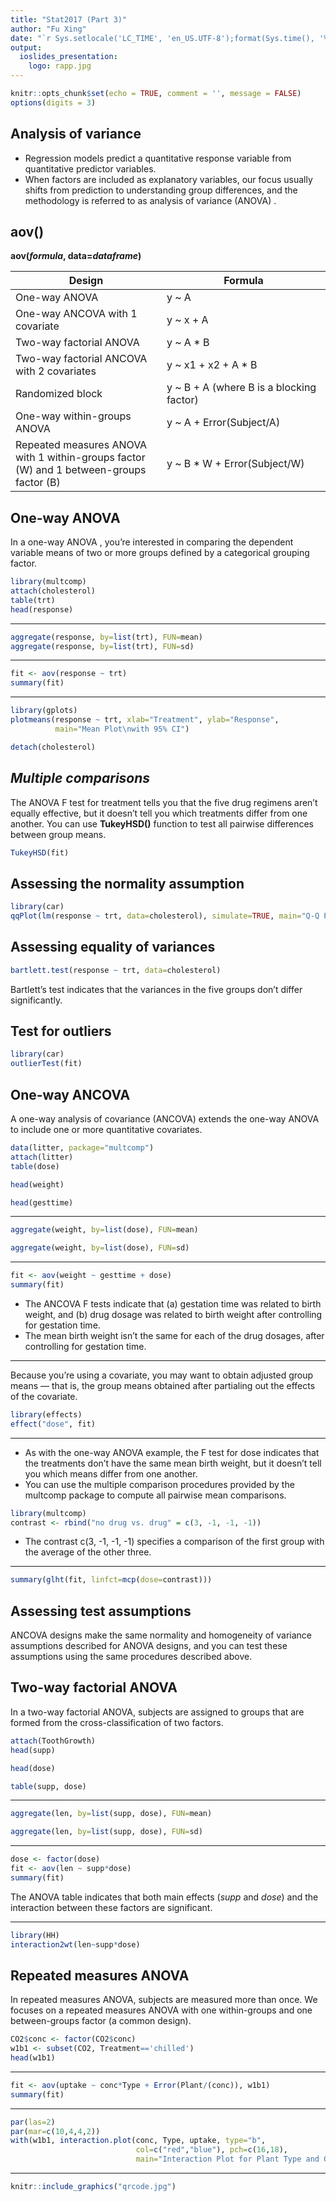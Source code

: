 ```yaml
---
title: "Stat2017 (Part 3)"
author: "Fu Xing"
date: "`r Sys.setlocale('LC_TIME', 'en_US.UTF-8');format(Sys.time(), '%Y-%b-%d')`"
output: 
  ioslides_presentation:
    logo: rapp.jpg
---
```


```r
knitr::opts_chunk$set(echo = TRUE, comment = '', message = FALSE)
options(digits = 3)
```

## Analysis of variance
- Regression models predict a quantitative response variable from quantitative predictor variables.
- When factors are included as explanatory variables, our focus usually shifts from prediction to understanding group differences, and the methodology is referred to as analysis of variance (ANOVA) .

## aov() {.smaller}
**aov(*formula*, data=*dataframe*)**

Design | Formula
------------------------ | --------------------------
One-way ANOVA | y ~ A
One-way ANCOVA with 1 covariate | y ~ x + A
Two-way factorial ANOVA | y ~ A * B
Two-way factorial ANCOVA with 2 covariates | y ~ x1 + x2 + A * B
Randomized block | y ~ B + A (where B is a blocking factor)
One-way within-groups ANOVA | y ~ A + Error(Subject/A)
Repeated measures ANOVA with 1 within-groups factor (W) and 1 between-groups factor (B) | y ~ B * W + Error(Subject/W)

## One-way ANOVA {.smaller}
In a one-way ANOVA , you’re interested in comparing the dependent variable means of two or more groups defined by a categorical grouping factor.
```r
library(multcomp)
attach(cholesterol)
table(trt)
head(response)
```

***
```r
aggregate(response, by=list(trt), FUN=mean)
aggregate(response, by=list(trt), FUN=sd)
```

***
```r
fit <- aov(response ~ trt)
summary(fit)
```

***
```r
library(gplots)
plotmeans(response ~ trt, xlab="Treatment", ylab="Response",
          main="Mean Plot\nwith 95% CI")
```

```r
detach(cholesterol)
```

## *Multiple comparisons* {.smaller}
The ANOVA F test for treatment tells you that the five drug regimens aren’t equally effective, but it doesn’t tell you which treatments differ from one another. You can use **TukeyHSD()** function to test all pairwise differences between group means.
```r
TukeyHSD(fit)
```

## Assessing the normality assumption {.smaller}
```r
library(car)
qqPlot(lm(response ~ trt, data=cholesterol), simulate=TRUE, main="Q-Q Plot", labels=FALSE)
```

## Assessing equality of variances {.smaller}
```r
bartlett.test(response ~ trt, data=cholesterol)
```
Bartlett’s test indicates that the variances in the five groups don’t differ significantly.

## Test for outliers
```r
library(car)
outlierTest(fit)
```

## One-way ANCOVA {.smaller}
A one-way analysis of covariance (ANCOVA) extends the one-way ANOVA to include one or more quantitative covariates.
```r
data(litter, package="multcomp")
attach(litter)
table(dose)
```

```r
head(weight)
```

```r
head(gesttime)
```

***
```r
aggregate(weight, by=list(dose), FUN=mean)
```

```r
aggregate(weight, by=list(dose), FUN=sd)
```

***
```r
fit <- aov(weight ~ gesttime + dose)
summary(fit)
```
- The ANCOVA F tests indicate that (a) gestation time was related to birth weight, and (b) drug dosage was related to birth weight after controlling for gestation time. 
- The mean birth weight isn’t the same for each of the drug dosages, after controlling for gestation time.

***
Because you’re using a covariate, you may want to obtain adjusted group means — that is, the group means obtained after partialing out the effects of the covariate.
```r
library(effects)
effect("dose", fit)
```

***
- As with the one-way ANOVA example, the F test for dose indicates that the treatments don’t have the same mean birth weight, but it doesn’t tell you which means differ from one another. 
- You can use the multiple comparison procedures provided by the multcomp package to compute all pairwise mean comparisons.
```r
library(multcomp)
contrast <- rbind("no drug vs. drug" = c(3, -1, -1, -1))
```
- The contrast c(3, -1, -1, -1) specifies a comparison of the first group with the average of the other three.

***
```r
summary(glht(fit, linfct=mcp(dose=contrast)))
```

## Assessing test assumptions
ANCOVA designs make the same normality and homogeneity of variance assumptions described for ANOVA designs, and you can test these assumptions using the same procedures described above.

## Two-way factorial ANOVA {.smaller}
In a two-way factorial ANOVA, subjects are assigned to groups that are formed from the cross-classification of two factors.
```r
attach(ToothGrowth)
head(supp)
```

```r
head(dose)
```

```r
table(supp, dose)
```

***
```r
aggregate(len, by=list(supp, dose), FUN=mean)
```

```r
aggregate(len, by=list(supp, dose), FUN=sd)
```

***
```r
dose <- factor(dose)
fit <- aov(len ~ supp*dose)
summary(fit)
```

The ANOVA table indicates that both main effects (*supp* and *dose*) and the interaction between these factors are significant.

***
```r
library(HH)
interaction2wt(len~supp*dose)
```

## Repeated measures ANOVA
In repeated measures ANOVA, subjects are measured more than once. We focuses on a repeated measures ANOVA with one within-groups and one between-groups factor (a common design).
```r
CO2$conc <- factor(CO2$conc)
w1b1 <- subset(CO2, Treatment=='chilled')
head(w1b1)
```

***
```r
fit <- aov(uptake ~ conc*Type + Error(Plant/(conc)), w1b1)
summary(fit)
```

***
```r
par(las=2)
par(mar=c(10,4,4,2))
with(w1b1, interaction.plot(conc, Type, uptake, type="b", 
                            col=c("red","blue"), pch=c(16,18),
                            main="Interaction Plot for Plant Type and Concentration"))
```

***
```r
knitr::include_graphics("qrcode.jpg")
```
